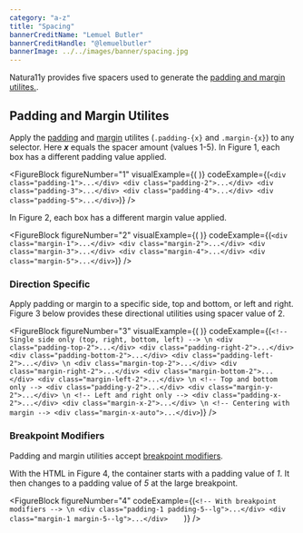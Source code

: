 ```yaml
---
category: "a-z"
title: "Spacing"
bannerCreditName: "Lemuel Butler"
bannerCreditHandle: "@lemuelbutler" 
bannerImage: ../../images/banner/spacing.jpg
---
```



<TextBlock>

Natura11y provides five spacers used to generate the <a href="#1">padding and margin utilites.</a>.

</TextBlock>

<SpacingExample />

<Divider id="paddingAndMarginUtilites" />

<TextBlock>

## Padding and Margin Utilites

Apply the <a href="#1">padding</a> and <a href="#1">margin</a> utilites (`.padding-{x}` and `.margin-{x}`) to any selector. Here ***x*** equals the spacer amount (values 1-5). In Figure 1, each box has a different padding value applied.  

</TextBlock>

<FigureBlock
    figureNumber="1"
    visualExample={(
        <Padding />
    )}
    codeExample={(`
        <div class="padding-1">...</div>
        <div class="padding-2">...</div>
        <div class="padding-3">...</div>
        <div class="padding-4">...</div>
        <div class="padding-5">...</div>
    `)}
/>

<TextBlock>

In Figure 2, each box has a different margin value applied.

</TextBlock>

<FigureBlock
    figureNumber="2"
    visualExample={(
        <Margin />
    )}
    codeExample={(`
        <div class="margin-1">...</div>
        <div class="margin-2">...</div>
        <div class="margin-3">...</div>
        <div class="margin-4">...</div>
        <div class="margin-5">...</div>
    `)}
/>

<TextBlock>

### Direction Specific

Apply padding or margin to a specific side, top and bottom, or left and right. Figure 3 below provides these directional utilities using spacer value of 2.

</TextBlock>

<FigureBlock
    figureNumber="3"
    visualExample={(
        <Margin />
    )}
    codeExample={(`
        <!-- Single side only (top, right, bottom, left) --> \n
        <div class="padding-top-2">...</div>
        <div class="padding-right-2">...</div>
        <div class="padding-bottom-2">...</div>
        <div class="padding-left-2">...</div> \n
        <div class="margin-top-2">...</div>
        <div class="margin-right-2">...</div>
        <div class="margin-bottom-2">...</div>
        <div class="margin-left-2">...</div> \n
        <!-- Top and bottom only -->
        <div class="padding-y-2">...</div>
        <div class="margin-y-2">...</div> \n
        <!-- Left and right only -->
        <div class="padding-x-2">...</div>
        <div class="margin-x-2">...</div> \n
        <!-- Centering with margin -->
        <div class="margin-x-auto">...</div>
    `)}
/>

<TextBlock>

### Breakpoint Modifiers

Padding and margin utilities accept <a href="/docs/breakpoints/#breakpointModifiers">breakpoint modifiers</a>.

With the HTML in Figure 4, the container starts with a padding value of <em>1</em>. It then changes to a padding value of <em>5</em> at the large breakpoint.

</TextBlock>

<FigureBlock
    figureNumber="4"
    codeExample={(`
        <!-- With breakpoint modifiers --> \n
        <div class="padding-1 padding-5--lg">...</div>
        <div class="margin-1 margin-5--lg">...</div>    
    `)}
/>